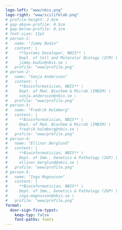 ```yaml
---
logo-left: "www/nbis.png"
logo-right: "www/scilifelab.png"
# profile-height: 2.6cm
# gap-above-profile: 0.5cm
# gap-below-profile: 0.1cm
# font-size: 11pt
# person-1:
#   name: "Jimmy Bodin"
#   content: |
#     **Systems Developer, NBIS** \
#     Dept. of Cell and Molecular Biology (ICM) \
#     jimmy.bodin@nbis.se \
#   profile: "www/profile.png"
# person-2:
#   name: "Sonja Andersson"
#   content: |
#     **Bioinformatician, NBIS** \
#     Dept. of Med. Biochem & Microb (IMBIM) \
#     sonja.andersson@nbis.se \
#   profile: "www/profile.png"
# person-3:
#   name: "Fredrik Holmberg"
#   content: |
#     **Bioinformatician, NBIS** \
#     Dept. of Med. Biochem & Microb (IMBIM) \
#     fredrik.holmberg@nbis.se \
#   profile: "www/profile.png"
# person-4:
#   name: "Ellinor Berglund"
#   content: |
#     **Bioinformatician, NBIS** \
#     Dept. of Imm., Genetics & Pathology (IGP) \
#     ellinor.berglund@nbis.se \
#   profile: "www/profile.png"
# person-5:
#   name: "Inga Magnusson"
#   content: |
#     **Bioinformatician, NBIS** \
#     Dept. of Imm., Genetics & Pathology (IGP) \
#     inga.magnusson@nbis.se \
#   profile: "www/profile.png"
format:
  door-sign-five-typst:
    keep-typ: false
    font-paths: fonts
---
```

